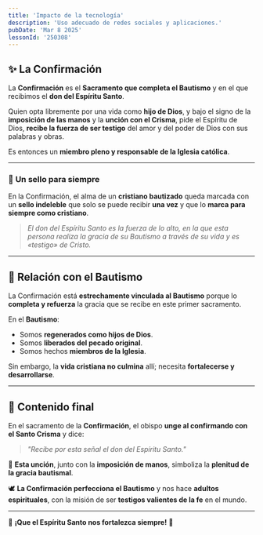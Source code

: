 ```yaml
---
title: 'Impacto de la tecnología'
description: 'Uso adecuado de redes sociales y aplicaciones.'
pubDate: 'Mar 8 2025'
lessonId: '250308'
---
```



## ✨ La Confirmación

La **Confirmación** es el **Sacramento que completa el Bautismo** y en el que recibimos el **don del Espíritu Santo**.

Quien opta libremente por una vida como **hijo de Dios**, y bajo el signo de la **imposición de las manos** y la **unción con el Crisma**, pide el Espíritu de Dios, **recibe la fuerza de ser testigo** del amor y del poder de Dios con sus palabras y obras.

Es entonces un **miembro pleno y responsable de la Iglesia católica**.

<Question
    client:load
    lessonId={lessonData.lessonId}
    questionData={lessonData.questions[0]}
/>

---

### 📌 **Un sello para siempre**

En la Confirmación, el alma de un **cristiano bautizado** queda marcada con un **sello indeleble** que solo se puede recibir **una vez** y que lo **marca para siempre como cristiano**.

> *El don del Espíritu Santo es la fuerza de lo alto, en la que esta persona realiza la gracia de su Bautismo a través de su vida y es «testigo» de Cristo.*

<Question
    client:load
    lessonId={lessonData.lessonId}
    questionData={lessonData.questions[1]}
/>

---

## 🔗 Relación con el Bautismo

La Confirmación está **estrechamente vinculada al Bautismo** porque lo **completa y refuerza** la gracia que se recibe en este primer sacramento.

En el **Bautismo**:
- Somos **regenerados como hijos de Dios**.
- Somos **liberados del pecado original**.
- Somos hechos **miembros de la Iglesia**.

Sin embargo, la **vida cristiana no culmina** allí; necesita **fortalecerse y desarrollarse**.

<Question
    client:load
    lessonId={lessonData.lessonId}
    questionData={lessonData.questions[2]}
/>

---

## 🛐 **Contenido final**

En el sacramento de la **Confirmación**, el obispo **unge al confirmando con el Santo Crisma** y dice:

> *"Recibe por esta señal el don del Espíritu Santo."*

📖 **Esta unción**, junto con la **imposición de manos**, simboliza la **plenitud de la gracia bautismal**.

🕊️ **La Confirmación perfecciona el Bautismo** y nos hace **adultos espirituales**, con la misión de ser **testigos valientes de la fe** en el mundo.

---

<LessonForms
    client:load
    lessonId={lessonData.lessonId}
    formsUrl={lessonData.formsUrl}
    totalQuestions={lessonData.questions.length}
/>

🙏 **¡Que el Espíritu Santo nos fortalezca siempre!** 🙌

